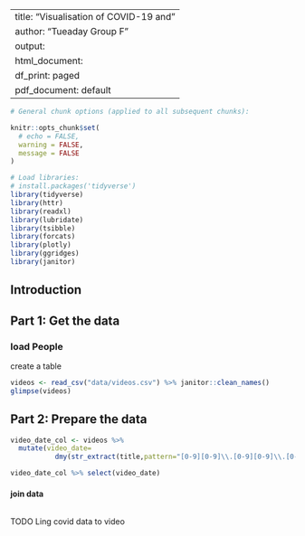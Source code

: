 
---
title: "Visualisation of COVID-19 and "
author: "Tueaday Group F"
output:
  html_document:
    df_print: paged
  pdf_document: default
---


```r
# General chunk options (applied to all subsequent chunks):

knitr::opts_chunk$set(
  # echo = FALSE,
  warning = FALSE,
  message = FALSE
)
```


```r
# Load libraries:
# install.packages('tidyverse')
library(tidyverse)
library(httr)
library(readxl)
library(lubridate)
library(tsibble)
library(forcats)
library(plotly)
library(ggridges)
library(janitor)

```

## Introduction

## Part 1: Get the data

### load People

create a table 

```r
videos <- read_csv("data/videos.csv") %>% janitor::clean_names()
glimpse(videos)
```

## Part 2: Prepare the data

```r
video_date_col <- videos %>% 
  mutate(video_date=
           dmy(str_extract(title,pattern="[0-9][0-9]\\.[0-9][0-9]\\.[0-9][0-9][0-9][0-9]")))

video_date_col %>% select(video_date)
```

#### join data

```r

```

TODO Ling covid data to video


